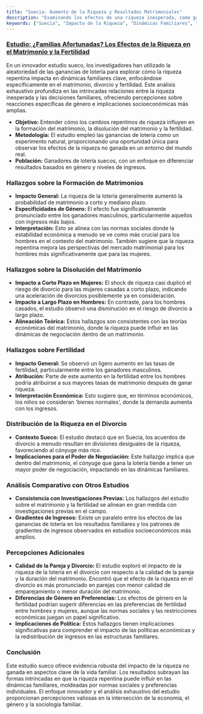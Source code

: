 ```yaml
---
title: "Suecia: Aumento de la Riqueza y Resultados Matrimoniales"
description: "Examinando los efectos de una riqueza inesperada, como ganancias de lotería, en el matrimonio, divorcio y fertilidad, revelando reacciones específicas de género e implicaciones socioeconómicas más amplias."
keywords: ["Suecia", "Impacto de la Riqueza", "Dinámicas Familiares", "Matrimonio", "Divorcio", "Fertilidad", "Ganancias de Lotería", "Diferencias de Género", "Teorías Económicas", "Sociología Familiar"]
---
```


### [Estudio: ¿Familias Afortunadas? Los Efectos de la Riqueza en el Matrimonio y la Fertilidad](https://www.nber.org/papers/w31039)

En un innovador estudio sueco, los investigadores han utilizado la aleatoriedad de las ganancias de lotería para explorar cómo la riqueza repentina impacta en dinámicas familiares clave, enfocándose específicamente en el matrimonio, divorcio y fertilidad. Este análisis exhaustivo profundiza en las intrincadas relaciones entre la riqueza inesperada y las decisiones familiares, ofreciendo percepciones sobre reacciones específicas de género e implicaciones socioeconómicas más amplias.

* **Objetivo:** Entender cómo los cambios repentinos de riqueza influyen en la formación del matrimonio, la disolución del matrimonio y la fertilidad.
* **Metodología:** El estudio empleó las ganancias de lotería como un experimento natural, proporcionando una oportunidad única para observar los efectos de la riqueza no ganada en un entorno del mundo real.
* **Población:** Ganadores de lotería suecos, con un enfoque en diferenciar resultados basados en género y niveles de ingresos.

### **Hallazgos sobre la Formación de Matrimonios**

* **Impacto General:** La riqueza de la lotería generalmente aumentó la probabilidad de matrimonio a corto y mediano plazo.
* **Especificidades de Género:** El efecto fue significativamente pronunciado entre los ganadores masculinos, particularmente aquellos con ingresos más bajos.
* **Interpretación:** Esto se alinea con las normas sociales donde la estabilidad económica a menudo se ve como más crucial para los hombres en el contexto del matrimonio. También sugiere que la riqueza repentina mejora las perspectivas del mercado matrimonial para los hombres más significativamente que para las mujeres.

### **Hallazgos sobre la Disolución del Matrimonio**

* **Impacto a Corto Plazo en Mujeres:** El shock de riqueza casi duplicó el riesgo de divorcio para las mujeres casadas a corto plazo, indicando una aceleración de divorcios posiblemente ya en consideración.
* **Impacto a Largo Plazo en Hombres:** En contraste, para los hombres casados, el estudio observó una disminución en el riesgo de divorcio a largo plazo.
* **Alineación Teórica:** Estos hallazgos son consistentes con las teorías económicas del matrimonio, donde la riqueza puede influir en las dinámicas de negociación dentro de un matrimonio.

### **Hallazgos sobre Fertilidad**

* **Impacto General:** Se observó un ligero aumento en las tasas de fertilidad, particularmente entre los ganadores masculinos.
* **Atribución:** Parte de este aumento en la fertilidad entre los hombres podría atribuirse a sus mayores tasas de matrimonio después de ganar riqueza.
* **Interpretación Económica:** Esto sugiere que, en términos económicos, los niños se consideran 'bienes normales', donde la demanda aumenta con los ingresos.

### **Distribución de la Riqueza en el Divorcio**

* **Contexto Sueco:** El estudio destacó que en Suecia, los acuerdos de divorcio a menudo resultan en divisiones desiguales de la riqueza, favoreciendo al cónyuge más rico.
* **Implicaciones para el Poder de Negociación:** Este hallazgo implica que dentro del matrimonio, el cónyuge que gana la lotería tiende a tener un mayor poder de negociación, impactando en las dinámicas familiares.

### **Análisis Comparativo con Otros Estudios**

* **Consistencia con Investigaciones Previas:** Los hallazgos del estudio sobre el matrimonio y la fertilidad se alinean en gran medida con investigaciones previas en el campo.
* **Gradientes de Ingresos:** Existe un paralelo entre los efectos de las ganancias de lotería en los resultados familiares y los patrones de gradientes de ingresos observados en estudios socioeconómicos más amplios.

### **Percepciones Adicionales**

* **Calidad de la Pareja y Divorcio:** El estudio exploró el impacto de la riqueza de la lotería en el divorcio con respecto a la calidad de la pareja y la duración del matrimonio. Encontró que el efecto de la riqueza en el divorcio es más pronunciado en parejas con menor calidad de emparejamiento o menor duración del matrimonio.
* **Diferencias de Género en Preferencias:** Los efectos de género en la fertilidad podrían sugerir diferencias en las preferencias de fertilidad entre hombres y mujeres, aunque las normas sociales y las restricciones económicas juegan un papel significativo.
* **Implicaciones de Política:** Estos hallazgos tienen implicaciones significativas para comprender el impacto de las políticas económicas y la redistribución de ingresos en las estructuras familiares.

### **Conclusión**

Este estudio sueco ofrece evidencia robusta del impacto de la riqueza no ganada en aspectos clave de la vida familiar. Los resultados subrayan las formas intrincadas en que la riqueza repentina puede influir en las dinámicas familiares, moldeadas por normas sociales y preferencias individuales. El enfoque innovador y el análisis exhaustivo del estudio proporcionan percepciones valiosas en la intersección de la economía, el género y la sociología familiar.
